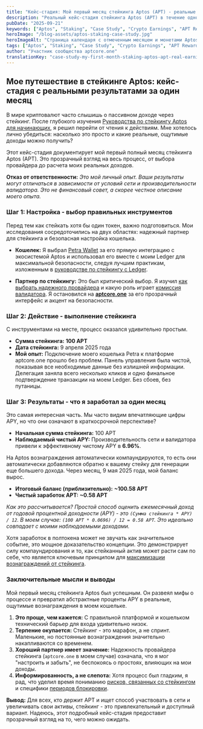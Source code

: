 ```yaml
---
title: "Кейс-стадия: Мой первый месяц стейкинга Aptos (APT) - реальные доходы и опыт"
description: "Реальный кейс-стадия стейкинга Aptos (APT) в течение одного месяца. Узнайте о процессе настройки, фактических полученных вознаграждениях, возникающих трудностях и общем опыте работы с провайдером стейкинга Aptos."
pubDate: "2025-09-21"
keywords: ["Aptos", "Staking", "Case Study", "Crypto Earnings", "APT Rewards", "Passive Income", "Personal Experience", "aptcore.one"]
heroImage: "/blog-assets/aptos-staking-case-study.jpg"
heroImageAlt: "Страница календаря с отмеченным месяцем и монетами Aptos"
tags: ["Aptos", "Staking", "Case Study", "Crypto Earnings", "APT Rewards", "Passive Income", "Personal Experience", "aptcore.one"]
author: "Участник сообщества aptcore.one"
translationKey: "case-study-my-first-month-staking-aptos-apt-real-earnings-experience"
---
```


## Мое путешествие в стейкинге Aptos: кейс-стадия с реальными результатами за один месяц

В мире криптовалют часто слышишь о пассивном доходе через стейкинг. После глубокого изучения [Руководства по стейкингу Aptos для начинающих](/blog/ru/rukovodstvo-dlya-nachinayushchih-po-stejkingu-aptos-apt-na-aptcore-one), я решил перейти от чтения к действиям. Мне хотелось лично убедиться: насколько это просто и какие реальные, ощутимые доходы можно получить?

Этот кейс-стадия документирует мой первый полный месяц стейкинга Aptos (APT). Это прозрачный взгляд на весь процесс, от выбора провайдера до расчета моих реальных доходов.

**Отказ от ответственности:** *Это мой личный опыт. Ваши результаты могут отличаться в зависимости от условий сети и производительности валидатора. Это не финансовый совет, а скорее честное описание моего опыта.*

### Шаг 1: Настройка - выбор правильных инструментов

Перед тем как стейкать хотя бы один токен, важно подготовиться. Мои исследования сосредоточились на двух областях: надежный партнер для стейкинга и безопасная настройка кошелька.

* **Кошелек:** Я выбрал [Petra Wallet](/blog/ru/sravnenie-luchshih-koshelkov-dlya-stejkinga-aptos-petra-vs-pontem-vs-vash-luchshij-vybor) за его прямую интеграцию с экосистемой Aptos и использовал его вместе с моим Ledger для максимальной безопасности, следуя лучшим практикам, изложенным в [руководстве по стейкингу с Ledger](/blog/ru/kak-stejkat-aptos-apt-s-ledger-poshagovoe-rukovodstvo-po-bezopasnosti).

* **Партнер по стейкингу:** Это был критический выбор. Я изучил [как выбрать надежного провайдера](/blog/ru/vybor-nadezhnogo-provajdera-stejkinga-aptos-ne-tolko-komissii) и какую роль играет [комиссия валидатора](/blog/ru/ponimanie-komissii-validatora-aptos-klyuchevoj-faktor-dlya-vashih-nagrad-za-steking). Я остановился на **[aptcore.one](https://aptcore.one)** за его прозрачный интерфейс и акцент на безопасности.

### Шаг 2: Действие - выполнение стейкинга

С инструментами на месте, процесс оказался удивительно простым.

* **Сумма стейкинга:** **100 APT**
* **Дата стейкинга:** 9 апреля 2025 года
* **Мой опыт:** Подключение моего кошелька Petra к платформе aptcore.one прошло без проблем. Панель управления была чистой, показывая все необходимые данные без излишней информации. Делегация заняла всего несколько кликов и одно финальное подтверждение транзакции на моем Ledger. Без сбоев, без путаницы.

### Шаг 3: Результаты - что я заработал за один месяц

Это самая интересная часть. Мы часто видим впечатляющие цифры APY, но что они означают в краткосрочной перспективе?

* **Начальная сумма стейкинга:** 100 APT
* **Наблюдаемый чистый APY:** Производительность сети и валидатора привели к эффективному чистому APY в **6.96%**.

На Aptos вознаграждения автоматически компаундируются, то есть они автоматически добавляются обратно к вашему стейку для генерации еще большего дохода. Через месяц, 9 мая 2025 года, мой баланс вырос.

* **Итоговый баланс (приблизительно):** **~100.58 APT**
* **Чистый заработок APT:** **~0.58 APT**

*Как это рассчитывается? Простой способ оценить ежемесячный доход от годовой процентной доходности (APY) - это `(Сумма стейкинга * APY) / 12`. В моем случае: `(100 APT * 0.0696) / 12 = 0.58 APT`. Это идеально совпадает с моими наблюдаемыми доходами.*

Хотя заработок в полтокена может не звучать как значительное событие, это мощное доказательство концепции. Это демонстрирует силу компаундирования и то, как стейканный актив может расти сам по себе, что является ключевым принципом для [максимизации вознаграждений от стейкинга](/blog/ru/maksimizaciya-nagrad-za-steking-aptos-prodvinutye-sovety-i-strategii).

### Заключительные мысли и выводы

Мой первый месяц стейкинга Aptos был успешным. Он развеял мифы о процессе и превратил абстрактные проценты APY в реальные, ощутимые вознаграждения в моем кошельке.

1. **Это проще, чем кажется:** С правильной платформой и кошельком технический барьер для входа удивительно низок.
2. **Терпение окупается:** Стейкинг - это марафон, а не спринт. Маленькие, но постоянные вознаграждения значительно накапливаются со временем.
3. **Хороший партнер имеет значение:** Надежность провайдера стейкинга (`aptcore.one` в моем случае) означала, что я мог "настроить и забыть", не беспокоясь о простоях, влияющих на мои доходы.
4. **Информированность, а не слепота:** Хотя процесс был гладким, я рад, что уделил время пониманию [рисков, связанных со стейкингом](/blog/ru/riski-stekinga-aptos-ponyatnoe-rukovodstvo-po-ih-snizheniyu) и специфики [периодов блокировки](/blog/ru/periody-blokirovki-stejkinga-aptos-ponimanie-14-dnevnogo-cikla-i-processa-anstejkinga).

**Вывод:** Для всех, кто держит APT и ищет способ участвовать в сети и увеличивать свои активы, стейкинг - это привлекательный и доступный вариант. Надеюсь, этот подробный кейс-стадия предоставит прозрачный взгляд на то, чего можно ожидать.